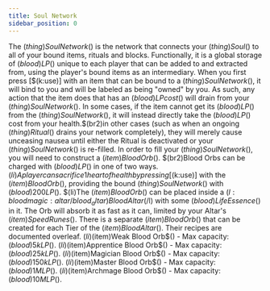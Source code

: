 ```yaml
---
title: Soul Network
sidebar_position: 0
---
```



The $(thing)Soul Network$() is the network that connects your $(thing)Soul$() to all of your bound items, rituals and blocks. Functionally, it is a global storage of $(blood)LP$() unique to each player that can be added to and extracted from, using the player's bound items as an intermediary. When you first press [$(k:use)] with an item that can be bound to a $(thing)Soul Network$(), it will bind to you and will be labeled as
being "owned" by you. As such, any action that the item does that has an $(blood)LP cost$() will drain from your $(thing)Soul Network$(). In some cases, if the item cannot get its $(blood)LP$() from the $(thing)Soul Network$(), it will instead directly take the $(blood)LP$() cost from your health.$(br2)in other cases (such as when an ongoing $(thing)Ritual$() drains your network completely), they will merely cause unceasing nausea until either the Ritual is deactivated or your $(thing)Soul Network$() is re-filled. 
In order to fill your $(thing)Soul Network$(), you will need to construct a $(item)Blood Orb$(). $(br2)Blood Orbs can be charged with $(blood)LP$() in one of two ways. $(li)A player can sacrifice 1 heart of health by pressing [$(k:use)] with the $(item)Blood Orb$(), providing the bound $(thing)Soul Network$() with $(blood)200 LP$(). $(li)The $(item)Blood Orb$() can be placed inside a $(l:bloodmagic:altar/blood_altar)Blood Altar$(/l) with some $(blood)Life Essence$() in it. The Orb will absorb it as fast as it can, limited by your Altar's $(item)Speed Runes$().
There is a separate $(item)Blood Orb$() that can be created for each Tier of the $(item)Blood Altar$(). Their recipes are documented overleaf. $(li)$(item)Weak Blood Orb$() - Max capacity: $(blood)5k LP$(). $(li)$(item)Apprentice Blood Orb$() - Max capacity: $(blood)25k LP$(). $(li)$(item)Magician Blood Orb$() - Max capacity: $(blood)150k LP$(). $(li)$(item)Master Blood Orb$() - Max capacity: $(blood)1M LP$(). $(li)$(item)Archmage Blood Orb$() - Max capacity: $(blood)10M LP$().
